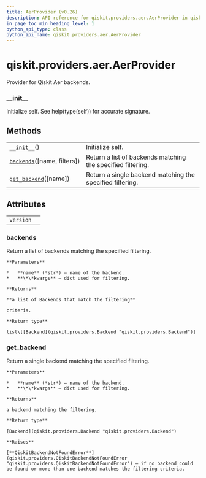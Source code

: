 ```yaml
---
title: AerProvider (v0.26)
description: API reference for qiskit.providers.aer.AerProvider in qiskit v0.26
in_page_toc_min_heading_level: 1
python_api_type: class
python_api_name: qiskit.providers.aer.AerProvider
---
```


<span id="qiskit-providers-aer-aerprovider" />

# qiskit.providers.aer.AerProvider

<Class id="qiskit.providers.aer.AerProvider" isDedicatedPage={true} github="https://github.com/qiskit/qiskit-aer/tree/stable/0.8/qiskit/providers/aer/aerprovider.py" signature="AerProvider" modifiers="class">
  Provider for Qiskit Aer backends.

  ### \_\_init\_\_

  <Function id="qiskit.providers.aer.AerProvider.__init__" signature="__init__()">
    Initialize self. See help(type(self)) for accurate signature.
  </Function>

  ## Methods

  |                                                                                                                        |                                                             |
  | ---------------------------------------------------------------------------------------------------------------------- | ----------------------------------------------------------- |
  | [`__init__`](#qiskit.providers.aer.AerProvider.__init__ "qiskit.providers.aer.AerProvider.__init__")()                 | Initialize self.                                            |
  | [`backends`](#qiskit.providers.aer.AerProvider.backends "qiskit.providers.aer.AerProvider.backends")(\[name, filters]) | Return a list of backends matching the specified filtering. |
  | [`get_backend`](#qiskit.providers.aer.AerProvider.get_backend "qiskit.providers.aer.AerProvider.get_backend")(\[name]) | Return a single backend matching the specified filtering.   |

  ## Attributes

  |           |   |
  | --------- | - |
  | `version` |   |

  ### backends

  <Function id="qiskit.providers.aer.AerProvider.backends" signature="backends(name=None, filters=None, **kwargs)">
    Return a list of backends matching the specified filtering.

    **Parameters**

    *   **name** (*str*) – name of the backend.
    *   **\*\*kwargs** – dict used for filtering.

    **Returns**

    **a list of Backends that match the filtering**

    criteria.

    **Return type**

    list\[[Backend](qiskit.providers.Backend "qiskit.providers.Backend")]
  </Function>

  ### get\_backend

  <Function id="qiskit.providers.aer.AerProvider.get_backend" signature="get_backend(name=None, **kwargs)">
    Return a single backend matching the specified filtering.

    **Parameters**

    *   **name** (*str*) – name of the backend.
    *   **\*\*kwargs** – dict used for filtering.

    **Returns**

    a backend matching the filtering.

    **Return type**

    [Backend](qiskit.providers.Backend "qiskit.providers.Backend")

    **Raises**

    [**QiskitBackendNotFoundError**](qiskit.providers.QiskitBackendNotFoundError "qiskit.providers.QiskitBackendNotFoundError") – if no backend could be found or more than one backend matches the filtering criteria.
  </Function>
</Class>

